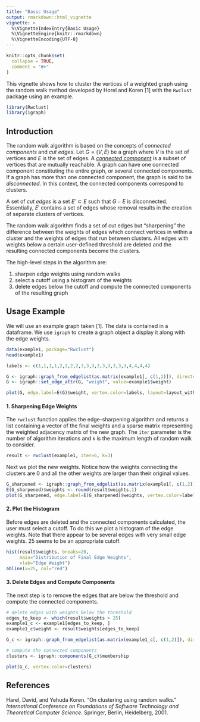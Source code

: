 ```yaml
---
title: "Basic Usage"
output: rmarkdown::html_vignette
vignette: >
  %\VignetteIndexEntry{Basic Usage}
  %\VignetteEngine{knitr::rmarkdown}
  %\VignetteEncoding{UTF-8}
---
```


```r
knitr::opts_chunk$set(
  collapse = TRUE,
  comment = "#>"
)
```

This vignette shows how to cluster the vertices of a weighted graph using the random walk method developed by Horel and Koren [1] with the `Rwclust` package using an example. 

```r
library(Rwclust)
library(igraph)
```


## Introduction

The random walk algorithm is based on the concepts of *connected components* and *cut edges*. Let $G=(V, E)$ be a graph where $V$ is the set of vertices and $E$ is the set of edges. A [*connected component*](https://en.wikipedia.org/wiki/Component_(graph_theory)) is a subset of vertices that are mutually reachable. A graph can have one connected component constituting the entire graph, or several connected components. If a graph has more than one connected component, the graph is said to be *disconnected*. In this context, the connected components correspond to clusters. 

A set of *cut edges* is a set $E' \subset E$ such that $G-E$ is disconnected. Essentially, $E'$ contains a set of edges whose removal results in the creation of separate clusters of vertices. 

The random walk algorithm finds a set of cut edges but "sharpening" the difference between the weights of edges which connect vertices in within a cluster and the weights of edges that run between clusters. All edges with weights below a certain user-defined threshold are deleted and the resulting connected components become the clusters.

The high-level steps in the algorithm are: 

1. sharpen edge weights using random walks
2. select a cutoff using a histogram of the weights
3. delete edges below the cutoff and compute the connected components of the resulting graph

## Usage Example

We will use an example graph taken [1]. The data is contained in a dataframe. We use `igraph` to create a graph object a display it along with the edge weights. 

```r
data(example1, package="Rwclust")
head(example1)
```


```r
labels <- c(1,1,1,1,2,2,2,2,3,3,3,3,3,3,3,3,3,4,4,4,4)

G <- igraph::graph_from_edgelist(as.matrix(example1[, c(1,2)]), directed=FALSE)
G <- igraph::set_edge_attr(G, "weight", value=example1$weight)

plot(G, edge.label=E(G)$weight, vertex.color=labels, layout=layout_with_fr)
```

#### 1. Sharpening Edge Weights

The `rwclust` function applies the edge-sharpening algorithm and returns a list containing a vector of the final weights and a sparse matrix representing the weighted adjacency matrix of the new graph. The `iter` parameter is the number of algorithm iterations and `k` is the maximum length of random walk to consider. 

```r
result <- rwclust(example1, iter=6, k=3)
```



Next we plot the new weights. Notice how the weights connecting the clusters are 0 and all the other weights are larger than their original values. 
```r
G_sharpened <- igraph::graph_from_edgelist(as.matrix(example1[, c(1,2)]), directed=FALSE)
E(G_sharpened)$weights <- round(result$weights,1)
plot(G_sharpened, edge.label=E(G_sharpened)$weights, vertex.color=labels, layout=layout_with_fr)
```

#### 2. Plot the Histogram

Before edges are deleted and the connected components calculated, the user must select a cutoff. To do this we plot a histogram of the edge weights. Note that there appear to be several edges with very small edge weights. 25 seems to be an appropriate cutoff. 


```r
hist(result$weights, breaks=20, 
     main="Distribution of Final Edge Weights",
     xlab="Edge Weight")
abline(v=25, col="red")

```

#### 3. Delete Edges and Compute Components

The next step is to remove the edges that are below the threshold and compute the connected components. 

```r
# delete edges with weights below the threshold
edges_to_keep <- which(result$weights > 25)
example1_c <- example1[edges_to_keep, ]
example1_c$weight <- result$weights[edges_to_keep]

G_c <- igraph::graph_from_edgelist(as.matrix(example1_c[, c(1,2)]), directed=FALSE)

# compute the connected components
clusters <- igraph::components(G_c)$membership

plot(G_c, vertex.color=clusters)
```

## References

Harel, David, and Yehuda Koren. "On clustering using random walks." *International Conference on Foundations of Software Technology and Theoretical Computer Science*. Springer, Berlin, Heidelberg, 2001.



